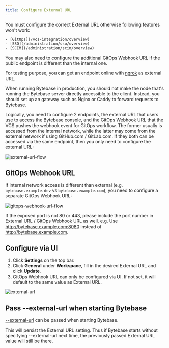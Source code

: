 ```yaml
---
title: Configure External URL
---
```


<Warning>

You must configure the correct External URL otherwise following features won't work:

    - [GitOps](/vcs-integration/overview)
    - [SSO](/administration/sso/overview)
    - [SCIM](/administration/scim/overview)

You may also need to configure the additional GitOps Webhook URL if the public endpoint is different
than the internal one.

</Warning>

For testing purpose, you can get an endpoint online with [ngrok](https://dashboard.ngrok.com/get-started/setup/macos) as external URL.

When running Bytebase in production, you should not make the node that's running the Bytebase server directly accessible to the client. Instead, you should set up an gateway such as Nginx or Caddy to forward requests to Bytebase.

Logically, you need to configure 2 endpoints, the external URL that users use to access the Bytebase console, and the GitOps Webhook URL that the VCS pushes the webhook event for GitOps workflow. The former usually is accessed from
the internal network, while the latter may come from the external network if using GitHub.com / GitLab.com.
If they both can be accessed via the same endpoint, then you only need to configure the external URL:

![external-url-flow](/content/docs/get-started/install/external-url-flow.webp)

## GitOps Webhook URL

If internal network access is different than external (e.g. `bytebase.example.dev` vs `bytebase.example.com`), you need to configure a separate GitOps Webhook URL:

![gitops-webhook-url-flow](/content/docs/get-started/install/gitops-webhook-url-flow.webp)

<Note>

If the exposed port is not 80 or 443, please include the port number in External URL / GitOps Webhook URL as well. e.g. Use http://bytebase.example.com:8080 instead of http://bytebase.example.com.

</Note>

## Configure via UI

1. Click **Settings** on the top bar.
1. Click **General** under **Workspace**, fill in the desired External URL and click **Update**.
1. GitOps Webhook URL can only be configured via UI. If not set, it will default to the same value as External URL.

![external-url](/content/docs/get-started/install/external-url.webp)

## Pass --external-url when starting Bytebase

[--external-url](/reference/command-line#--external-url-string) can be passed when starting Bytebase.

<Note>

This will persist the External URL setting. Thus if Bytebase starts without specifying --external-url
next time, the previously passed External URL value will still be there.

</Note>
